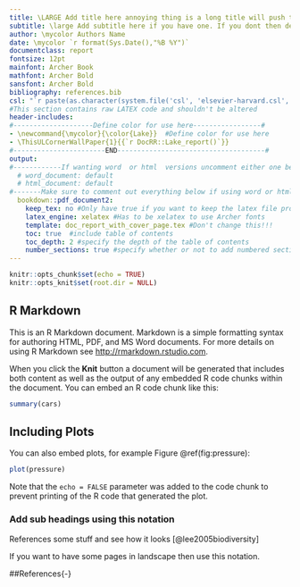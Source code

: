 ```yaml
---
title: \LARGE Add title here annoying thing is a long title will push the author stuff down
subtitle: \large Add subtitle here if you have one. If you dont then delete
author: \mycolor Authors Name
date: \mycolor `r format(Sys.Date(),"%B %Y")`
documentclass: report
fontsize: 12pt
mainfont: Archer Book
mathfont: Archer Bold
sansfont: Archer Bold
bibliography: references.bib
csl: "`r paste(as.character(system.file('csl', 'elsevier-harvard.csl', package = 'DocRR')))`"
#This section contains raw LATEX code and shouldn't be altered
header-includes:
#--------------------Define color for use here-----------------#
- \newcommand{\mycolor}{\color{Lake}}  #Define color for use here
- \ThisULCornerWallPaper{1}{{`r DocRR::Lake_report()`}}
#-----------------------END-------------------------------------#
output:
#------------If wanting word  or html  versions uncomment either one below-----#
  # word_document: default 
  # html_document: default
#-------Make sure to comment out everything below if using word or html above-----#
  bookdown::pdf_document2:
    keep_tex: no #Only have true if you want to keep the latex file produced
    latex_engine: xelatex #Has to be xelatex to use Archer fonts
    template: doc_report_with_cover_page.tex #Don't change this!!!
    toc: true  #include table of contents
    toc_depth: 2 #specify the depth of the table of contents
    number_sections: true #specify whether or not to add numbered sections
---
```



```r
knitr::opts_chunk$set(echo = TRUE)
knitr::opts_knit$set(root.dir = NULL)
```

## R Markdown{-}

This is an R Markdown document. Markdown is a simple formatting syntax for authoring HTML, PDF, and MS Word documents. For more details on using R Markdown see <http://rmarkdown.rstudio.com>.

When you click the **Knit** button a document will be generated that includes both content as well as the output of any embedded R code chunks within the document. You can embed an R code chunk like this:

```r
summary(cars)
```

## Including Plots{-}

You can also embed plots, for example Figure \@ref(fig:pressure):

```r
plot(pressure)
```

Note that the `echo = FALSE` parameter was added to the code chunk to prevent printing of the R code that generated the plot.

### Add sub headings using this notation{-}

References some stuff and see how it looks [@lee2005biodiversity]

\newpage

\blandscape
If you want to have some pages in landscape then use this notation.
\elandscape

\newpage
##References{-}



